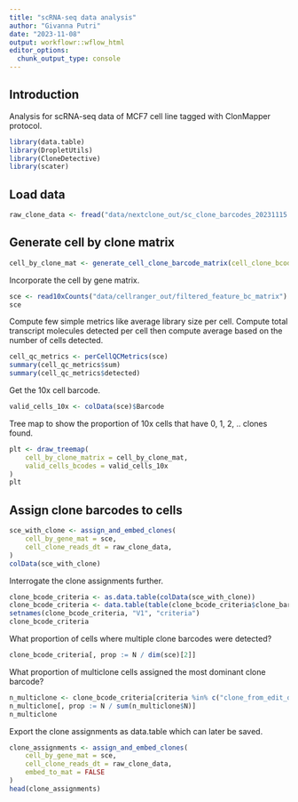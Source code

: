 ```yaml
---
title: "scRNA-seq data analysis"
author: "Givanna Putri"
date: "2023-11-08"
output: workflowr::wflow_html
editor_options:
  chunk_output_type: console
---
```


## Introduction

Analysis for scRNA-seq data of MCF7 cell line tagged with ClonMapper protocol.

```r
library(data.table)
library(DropletUtils)
library(CloneDetective)
library(scater)
```

## Load data

```r
raw_clone_data <- fread("data/nextclone_out/sc_clone_barcodes_20231115.csv")
```


## Generate cell by clone matrix

```r
cell_by_clone_mat <- generate_cell_clone_barcode_matrix(cell_clone_bcode_dt = raw_clone_data)
```

Incorporate the cell by gene matrix.

```r
sce <- read10xCounts("data/cellranger_out/filtered_feature_bc_matrix")
sce
```

Compute few simple metrics like average library size per cell.
Compute total transcript molecules detected per cell then compute average
based on the number of cells detected.

```r
cell_qc_metrics <- perCellQCMetrics(sce)
summary(cell_qc_metrics$sum)
summary(cell_qc_metrics$detected)
```


Get the 10x cell barcode.

```r
valid_cells_10x <- colData(sce)$Barcode
```

Tree map to show the proportion of 10x cells that have 0, 1, 2, .. clones found.

```r
plt <- draw_treemap(
    cell_by_clone_matrix = cell_by_clone_mat,
    valid_cells_bcodes = valid_cells_10x
)
plt
```

## Assign clone barcodes to cells

```r
sce_with_clone <- assign_and_embed_clones(
    cell_by_gene_mat = sce,
    cell_clone_reads_dt = raw_clone_data,
)
colData(sce_with_clone)

```

Interrogate the clone assignments further.

```r
clone_bcode_criteria <- as.data.table(colData(sce_with_clone))
clone_bcode_criteria <- data.table(table(clone_bcode_criteria$clone_barcode_criteria))
setnames(clone_bcode_criteria, "V1", "criteria")
clone_bcode_criteria
```

What proportion of cells where multiple clone barcodes were detected?

```r
clone_bcode_criteria[, prop := N / dim(sce)[2]]
```

What proportion of multiclone cells assigned the most dominant clone barcode?

```r
n_multiclone <- clone_bcode_criteria[criteria %in% c("clone_from_edit_distance", "dominant_clone_moreThan_0_5")]
n_multiclone[, prop := N / sum(n_multiclone$N)]
n_multiclone
```

Export the clone assignments as data.table which can later be saved.

```r
clone_assignments <- assign_and_embed_clones(
    cell_by_gene_mat = sce,
    cell_clone_reads_dt = raw_clone_data,
    embed_to_mat = FALSE
)
head(clone_assignments)
```

